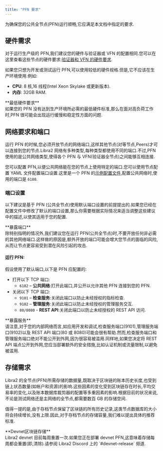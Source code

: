 ```yaml
---
title: "PFN 要求"
---
```



为确保您的公共全节点(PFN)运行顺畅,它应满足本文档中指定的要求.

## 硬件需求

对于运行生产级的 PFN,我们建议您的硬件与验证器或 VFN 的配置相同.您可以在这里查看这些节点的硬件要求:[验证器和 VFN 的硬件要求](/zh/network/nodes/validator-node/node-requirements#hardware-requirements).

如果您只想为开发或测试运行 PFN,可以使用较低的硬件规格.但是,它不应该在生产环境使用.例如:

- **CPU**: 8 核,16 线程(Intel Xeon Skylake 或更新版本).
- **内存**: 32GB RAM.

<Aside type="caution">
  **最低硬件要求**<br />
  如果您的 PFN 没有达到生产环境所必需的最低硬件标准,那么在面对高负荷工作时,PFN 很可能会出现运行缓慢和稳定性方面的问题.
</Aside>

## 网络要求和端口

运行 PFN 的时候,您必须开放节点的网络端口,这样其他节点(对等节点,Peers)才可以连接到您的节点.Libra2 网络有多种类型,每种类型都使用不同的端口.不过,PFN 使用的是公共网络类型,使得各个 PFN 与 VFN(验证器全节点)之间能够互相连接.

您可以配置 PFN,以便公共网络能在您的节点上使用特定的端口.您可以使用节点配置 YAML 文件配置端口设置.这里是一个 PFN 的[示例配置文件](https://github.com/libra2org/libra2-core/blob/main/config/src/config/test_data/public_full_node.yaml#L16),配置公共网络时,使用的端口是 `6180`.

### 端口设置

以下建议是基于 PFN (公共全节点)使用默认端口设置的前提提出的.如果您已经在配置文件中修改了默认的端口设置,那么你需要根据实际情况来适当调整这些建议中的描述,以使其适用于您的配置.

<Aside type="caution">
  **暴露端口**<br />
  除特别指明的情况外,我们建议您在运行 PFN(公共全节点)时,不要开放任何非必需的其他网络端口.这样做的原因是,额外开放的端口可能会增大您节点的面临的风险,从而让节点更容易受到潜在风险引起的攻击.
</Aside>

#### 运行 PFN:

假设使用了默认端口,以下是 PFN 应配置的:

- 打开以下 TCP 端口:
  - `6182` – **公共网络**:打开此端口,并公开以允许其他 PFN 连接到您的 PFN.
- 关闭以下 TCP 端口:
  - `9101` – **检查服务**:关闭此端口以防止未经授权的指标检查.
  - `9102` – **管理服务**:关闭此端口以防止未经授权的管理服务交互.
  - `80/8080` - **REST API**:关闭此端口以防止未经授权的 REST API 访问.

<Aside type="caution">
  **暴露服务**<br />
  请注意,对于您的内部网络而言,如应用开发和调试,检查服务端口(9101),管理服务端口(9102)以及 REST API 端口(80 或 8080)可能会很有帮助.然而,检查服务端口和管理服务端口绝对不能公开到外网,因为很容易被滥用.同样地,如果您决定将 REST API 端点公开到外网,您应当部署额外的安全措施,比如认证机制或流量限制,以避免被滥用.
</Aside>

## 存储需求

Libra2 的全节点(PFN)所需存储的数据量,既取决于区块链的账本历史长度,也受到链上状态数量(如帐户和资源)的影响.这些因素的变化受到区块链存在时长,平均交易率的变化,以及账本数据库裁剪器的配置等多重因素的影响.根据目前的状况来说,不论是测试网络还是主网络的全节点,都需要数百 GB 的存储空间.

值得一提的是,由于存档节点保留了区块链的所有历史记录,这类节点数据库的大小将会持续增长,没有上限.因此,对于存档节点的存储容量,我们难以提出具体的推荐标准.

<Aside type="note">
  **Devnet区块链存储**<br />
  Libra2 devnet 目前每周重置一次.如果您正在部署 devnet PFN,这意味着存储每周都会重置(即,清除).请参阅 Libra2 Discord 上的 `#devnet-release` 频道.
</Aside>
